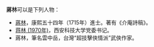 '''蔣林'''可以是下列人物：
* [[蔣林_(康熙進士)|蔣林]]，康熙五十四年（1715年）進士。著有《介庵詩稿》。
* [[蒋林_(1970年)|蒋林 (1970年)]]，西安科技大学党委书记。
* 蔣林，筆名雲中岳，台灣“超技擊俠情派”武俠作家。


{{消歧义|Cat=二字蔣姓人名消歧義}}